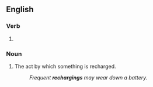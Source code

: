 ==English==

===Verb===
{{head|en|present participle}}

# {{present participle of|recharge|lang=en|nocat=1}}

===Noun===
{{en-noun}}

# The act by which something is recharged.
#: ''Frequent '''rechargings''' may wear down a battery.''